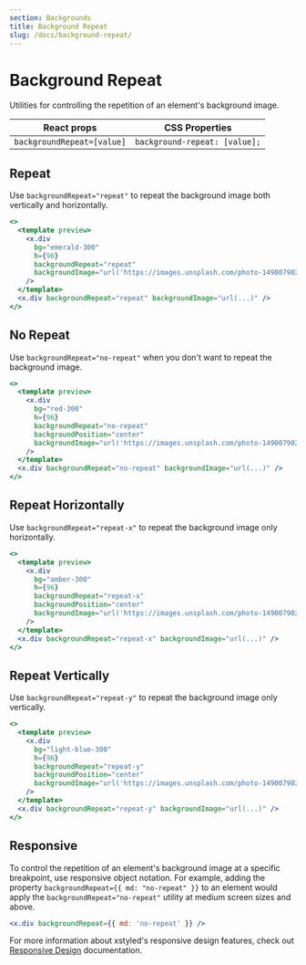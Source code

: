 ```yaml
---
section: Backgrounds
title: Background Repeat
slug: /docs/background-repeat/
---
```


# Background Repeat

Utilities for controlling the repetition of an element's background image.

| React props                | CSS Properties                |
| -------------------------- | ----------------------------- |
| `backgroundRepeat=[value]` | `background-repeat: [value];` |

## Repeat

Use `backgroundRepeat="repeat"` to repeat the background image both vertically and horizontally.

```jsx preview color=emerald
<>
  <template preview>
    <x.div
      bg="emerald-300"
      h={96}
      backgroundRepeat="repeat"
      backgroundImage="url('https://images.unsplash.com/photo-1490079027102-cd08f2308c73?ixlib=rb-1.2.1&ixid=MXwxMjA3fDB8MHxwaG90by1wYWdlfHx8fGVufDB8fHw%3D&auto=format&fit=crop&w=200&h=200&q=80');"
    />
  </template>
  <x.div backgroundRepeat="repeat" backgroundImage="url(...)" />
</>
```

## No Repeat

Use `backgroundRepeat="no-repeat"` when you don't want to repeat the background image.

```jsx preview color=red
<>
  <template preview>
    <x.div
      bg="red-300"
      h={96}
      backgroundRepeat="no-repeat"
      backgroundPosition="center"
      backgroundImage="url('https://images.unsplash.com/photo-1490079027102-cd08f2308c73?ixlib=rb-1.2.1&ixid=MXwxMjA3fDB8MHxwaG90by1wYWdlfHx8fGVufDB8fHw%3D&auto=format&fit=crop&w=200&h=200&q=80');"
    />
  </template>
  <x.div backgroundRepeat="no-repeat" backgroundImage="url(...)" />
</>
```

## Repeat Horizontally

Use `backgroundRepeat="repeat-x"` to repeat the background image only horizontally.

```jsx preview color=amber
<>
  <template preview>
    <x.div
      bg="amber-300"
      h={96}
      backgroundRepeat="repeat-x"
      backgroundPosition="center"
      backgroundImage="url('https://images.unsplash.com/photo-1490079027102-cd08f2308c73?ixlib=rb-1.2.1&ixid=MXwxMjA3fDB8MHxwaG90by1wYWdlfHx8fGVufDB8fHw%3D&auto=format&fit=crop&w=200&h=200&q=80');"
    />
  </template>
  <x.div backgroundRepeat="repeat-x" backgroundImage="url(...)" />
</>
```

## Repeat Vertically

Use `backgroundRepeat="repeat-y"` to repeat the background image only vertically.

```jsx preview color=light-blue
<>
  <template preview>
    <x.div
      bg="light-blue-300"
      h={96}
      backgroundRepeat="repeat-y"
      backgroundPosition="center"
      backgroundImage="url('https://images.unsplash.com/photo-1490079027102-cd08f2308c73?ixlib=rb-1.2.1&ixid=MXwxMjA3fDB8MHxwaG90by1wYWdlfHx8fGVufDB8fHw%3D&auto=format&fit=crop&w=200&h=200&q=80');"
    />
  </template>
  <x.div backgroundRepeat="repeat-y" backgroundImage="url(...)" />
</>
```

## Responsive

To control the repetition of an element's background image at a specific breakpoint, use responsive object notation. For example, adding the property `backgroundRepeat={{ md: "no-repeat" }}` to an element would apply the `backgroundRepeat="no-repeat"` utility at medium screen sizes and above.

```jsx
<x.div backgroundRepeat={{ md: 'no-repeat' }} />
```

For more information about xstyled's responsive design features, check out [Responsive Design](@TODO-link) documentation.
